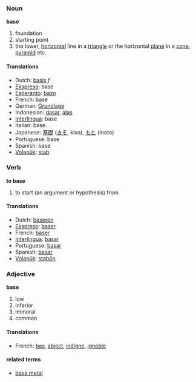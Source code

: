 === Noun ===
'''base'''
#foundation
#starting point
#the lower, [[horizontal]] line in a [[triangle]] or the horizontal [[plane]] in a [[cone]], [[pyramid]] etc.

==== Translations ====
*Dutch: [[basis]] ''f''
*[[Ekspreso]]: base
*[[Esperanto]]: [[bazo]]
*French: base 
*German: [[Grundlage]] 
*Indonesian: [[dasar]], [[alas]]
*[[Interlingua]]: base 
*Italian: base 
*Japanese: [[基礎]] ([[きそ]], kiso), [[もと]] (moto)
*Portuguese: base 
*Spanish: base 
*[[Volapük]]: [[stab]]

=== Verb ===
'''to base'''
#to start (an argument or hypothesis) from

==== Translations ====
*Dutch: [[baseren]]
*[[Ekspreso]]: [[baser]]
*French: [[baser]] 
*[[Interlingua]]: [[basar]] 
*Portuguese: [[basar]] 
*Spanish: [[basar]] 
*[[Volapük]]: [[stabön]]

=== Adjective ===
'''base'''
#low
#inferior
#immoral
#common

==== Translations ====
*French: [[bas]], [[abject]], [[indigne]], [[ignoble]]

====related terms====
*[[base metal]]